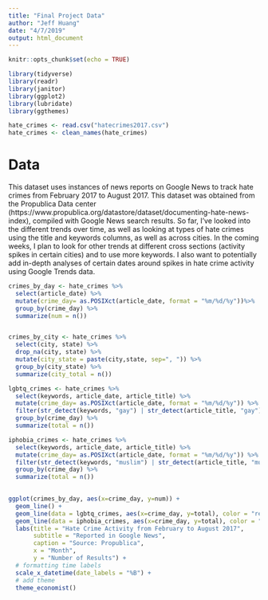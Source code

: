 ```yaml
---
title: "Final Project Data"
author: "Jeff Huang"
date: "4/7/2019"
output: html_document
---
```


```r
knitr::opts_chunk$set(echo = TRUE)

library(tidyverse)
library(readr)
library(janitor)
library(ggplot2)
library(lubridate)
library(ggthemes)

hate_crimes <- read.csv("hatecrimes2017.csv")
hate_crimes <- clean_names(hate_crimes)


```

# Data
This dataset uses instances of news reports on Google News to track hate crimes from February 2017 to August 2017. This dataset was obtained from the Propublica Data center (https://www.propublica.org/datastore/dataset/documenting-hate-news-index), compiled with Google News search results. So far, I've looked into the different trends over time, as well as looking at types of hate crimes using the title and keywords columns, as well as across cities. In the coming weeks, I plan to look for other trends at different cross sections (activity spikes in certain cities) and to use more keywords. I also want to potentially add in-depth analyses of certain dates around spikes in hate crime activity using Google Trends data. 


```r

crimes_by_day <- hate_crimes %>% 
  select(article_date) %>% 
  mutate(crime_day= as.POSIXct(article_date, format = "%m/%d/%y"))%>% 
  group_by(crime_day) %>% 
  summarize(num = n())


crimes_by_city <- hate_crimes %>% 
  select(city, state) %>% 
  drop_na(city, state) %>% 
  mutate(city_state = paste(city,state, sep=", ")) %>% 
  group_by(city_state) %>% 
  summarize(city_total = n())

lgbtq_crimes <- hate_crimes %>% 
  select(keywords, article_date, article_title) %>% 
  mutate(crime_day= as.POSIXct(article_date, format = "%m/%d/%y")) %>% 
  filter(str_detect(keywords, "gay") | str_detect(article_title, "gay")) %>% 
  group_by(crime_day) %>% 
  summarize(total = n())

iphobia_crimes <- hate_crimes %>% 
  select(keywords, article_date, article_title) %>% 
  mutate(crime_day= as.POSIXct(article_date, format = "%m/%d/%y")) %>% 
  filter(str_detect(keywords, "muslim") | str_detect(article_title, "muslim")) %>% 
  group_by(crime_day) %>% 
  summarize(total = n()) 
  

ggplot(crimes_by_day, aes(x=crime_day, y=num)) +
  geom_line() + 
  geom_line(data = lgbtq_crimes, aes(x=crime_day, y=total), color = "red") + 
  geom_line(data = iphobia_crimes, aes(x=crime_day, y=total), color = "blue") +
  labs(title = "Hate Crime Activity from February to August 2017",
       subtitle = "Reported in Google News",
       caption = "Source: Propublica",
       x = "Month",
       y = "Number of Results") +
  # formatting time labels
  scale_x_datetime(date_labels = "%B") + 
  # add theme
  theme_economist()


```

